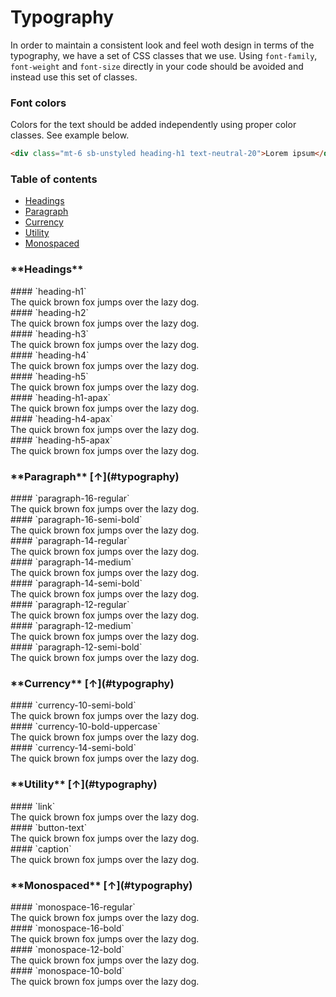 
<Meta title="Design System/Typography" />

<h1 id="typography">Typography</h1>

In order to maintain a consistent look and feel woth design in terms of the typography,
we have a set of CSS classes that we use. Using `font-family`,
`font-weight` and `font-size` directly in your code should be avoided and instead use this set
of classes.

### **Font colors**

Colors for the text should be added independently using proper color classes. See example below.

```html
<div class="mt-6 sb-unstyled heading-h1 text-neutral-20">Lorem ipsum</div>
```

### **Table of contents**

- [Headings](#headings)
- [Paragraph](#paragraph)
- [Currency](#currency)
- [Utility](#utility)
- [Monospaced](#monospaced)

<h3 id="headings">**Headings**</h3>

<div class="p-5 my-6 shadow-neutral-above-shadow rounded sb-unstyled">
  #### `heading-h1`
  <div class="mt-6 sb-unstyled heading-h1">
    The quick brown fox jumps over the lazy dog.
  </div>
</div>

<div class="p-5 my-6 shadow-neutral-above-shadow rounded sb-unstyled">
  #### `heading-h2`
  <div class="mt-6 sb-unstyled heading-h2">
    The quick brown fox jumps over the lazy dog.
  </div>
</div>

<div class="p-5 my-6 shadow-neutral-above-shadow rounded sb-unstyled">
  #### `heading-h3`
  <div class="mt-6 sb-unstyled heading-h3">
    The quick brown fox jumps over the lazy dog.
  </div>
</div>

<div class="p-5 my-6 shadow-neutral-above-shadow rounded sb-unstyled">
  #### `heading-h4`
  <div class="mt-6 sb-unstyled heading-h4">
    The quick brown fox jumps over the lazy dog.
  </div>
</div>

<div class="p-5 my-6 shadow-neutral-above-shadow rounded sb-unstyled">
  #### `heading-h5`
  <div class="mt-6 sb-unstyled heading-h5">
    The quick brown fox jumps over the lazy dog.
  </div>
</div>

<div class="p-5 my-6 shadow-neutral-above-shadow rounded sb-unstyled">
  #### `heading-h1-apax`
  <div class="mt-6 sb-unstyled heading-h1-apax">
    The quick brown fox jumps over the lazy dog.
  </div>
</div>

<div class="p-5 my-6 shadow-neutral-above-shadow rounded sb-unstyled">
  #### `heading-h4-apax`
  <div class="mt-6 sb-unstyled heading-h4-apax">
    The quick brown fox jumps over the lazy dog.
  </div>
</div>

<div class="p-5 my-6 shadow-neutral-above-shadow rounded sb-unstyled">
  #### `heading-h5-apax`
  <div class="mt-6 sb-unstyled heading-h5-apax">
    The quick brown fox jumps over the lazy dog.
  </div>
</div>

<h3 id="paragraph">**Paragraph** [↑](#typography)</h3>

<div class="p-5 my-6 shadow-neutral-above-shadow rounded sb-unstyled">
  #### `paragraph-16-regular`
  <div class="mt-6 sb-unstyled paragraph-16-regular">
    The quick brown fox jumps over the lazy dog.
  </div>
</div>

<div class="p-5 my-6 shadow-neutral-above-shadow rounded sb-unstyled">
  #### `paragraph-16-semi-bold`
  <div class="mt-6 sb-unstyled paragraph-16-semi-bold">
    The quick brown fox jumps over the lazy dog.
  </div>
</div>

<div class="p-5 my-6 shadow-neutral-above-shadow rounded sb-unstyled">
  #### `paragraph-14-regular`
  <div class="mt-6 sb-unstyled paragraph-14-regular">
    The quick brown fox jumps over the lazy dog.
  </div>
</div>

<div class="p-5 my-6 shadow-neutral-above-shadow rounded sb-unstyled">
  #### `paragraph-14-medium`
  <div class="mt-6 sb-unstyled paragraph-14-medium">
    The quick brown fox jumps over the lazy dog.
  </div>
</div>

<div class="p-5 my-6 shadow-neutral-above-shadow rounded sb-unstyled">
  #### `paragraph-14-semi-bold`
  <div class="mt-6 sb-unstyled paragraph-14-semi-bold">
    The quick brown fox jumps over the lazy dog.
  </div>
</div>

<div class="p-5 my-6 shadow-neutral-above-shadow rounded sb-unstyled">
  #### `paragraph-12-regular`
  <div class="mt-6 sb-unstyled paragraph-12-regular">
    The quick brown fox jumps over the lazy dog.
  </div>
</div>

<div class="p-5 my-6 shadow-neutral-above-shadow rounded sb-unstyled">
  #### `paragraph-12-medium`
  <div class="mt-6 sb-unstyled paragraph-12-medium">
    The quick brown fox jumps over the lazy dog.
  </div>
</div>

<div class="p-5 my-6 shadow-neutral-above-shadow rounded sb-unstyled">
  #### `paragraph-12-semi-bold`
  <div class="mt-6 sb-unstyled paragraph-12-semi-bold">
    The quick brown fox jumps over the lazy dog.
  </div>
</div>

<h3 id="currency">**Currency** [↑](#typography)</h3>

<div class="p-5 my-6 shadow-neutral-above-shadow rounded sb-unstyled">
  #### `currency-10-semi-bold`
  <div class="mt-6 sb-unstyled currency-10-semi-bold">
    The quick brown fox jumps over the lazy dog.
  </div>
</div>

<div class="p-5 my-6 shadow-neutral-above-shadow rounded sb-unstyled">
  #### `currency-10-bold-uppercase`
  <div class="mt-6 sb-unstyled currency-10-bold-uppercase">
    The quick brown fox jumps over the lazy dog.
  </div>
</div>

<div class="p-5 my-6 shadow-neutral-above-shadow rounded sb-unstyled">
  #### `currency-14-semi-bold`
  <div class="mt-6 sb-unstyled currency-14-semi-bold">
    The quick brown fox jumps over the lazy dog.
  </div>
</div>

<h3 id="utility">**Utility** [↑](#typography)</h3>

<div class="p-5 my-6 shadow-neutral-above-shadow rounded sb-unstyled">
  #### `link`
  <div class="mt-6 sb-unstyled link">
    The quick brown fox jumps over the lazy dog.
  </div>
</div>

<div class="p-5 my-6 shadow-neutral-above-shadow rounded sb-unstyled">
  #### `button-text`
  <div class="mt-6 sb-unstyled button-text">
    The quick brown fox jumps over the lazy dog.
  </div>
</div>

<div class="p-5 my-6 shadow-neutral-above-shadow rounded sb-unstyled">
  #### `caption`
  <div class="mt-6 sb-unstyled caption">
    The quick brown fox jumps over the lazy dog.
  </div>
</div>

<h3 id="monospaced">**Monospaced** [↑](#typography)</h3>

<div class="p-5 my-6 shadow-neutral-above-shadow rounded sb-unstyled">
  #### `monospace-16-regular`
  <div class="mt-6 sb-unstyled monospace-16-regular">
    The quick brown fox jumps over the lazy dog.
  </div>
</div>

<div class="p-5 my-6 shadow-neutral-above-shadow rounded sb-unstyled">
  #### `monospace-16-bold`
  <div class="mt-6 sb-unstyled monospace-16-bold">
    The quick brown fox jumps over the lazy dog.
  </div>
</div>

<div class="p-5 my-6 shadow-neutral-above-shadow rounded sb-unstyled">
  #### `monospace-12-bold`
  <div class="mt-6 sb-unstyled monospace-12-bold">
    The quick brown fox jumps over the lazy dog.
  </div>
</div>

<div class="p-5 my-6 shadow-neutral-above-shadow rounded sb-unstyled">
  #### `monospace-10-bold`
  <div class="mt-6 sb-unstyled monospace-10-bold">
    The quick brown fox jumps over the lazy dog.
  </div>
</div>
